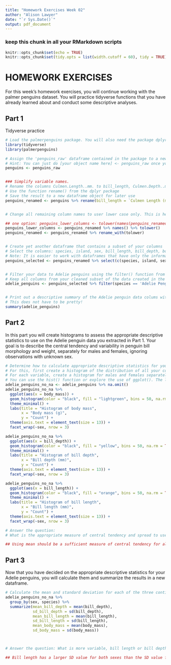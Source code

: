 ```yaml
---
title: "Homework Exercises Week 02"
author: "Alison Lawyer"
date: "`r Sys.Date()`"
output: pdf_document
---
```


### keep this chunk in all your RMarkdown scripts
```r
knitr::opts_chunk$set(echo = TRUE)
knitr::opts_chunk$set(tidy.opts = list(width.cutoff = 60), tidy = TRUE)
```



# HOMEWORK EXERCISES

For this week's homework exercises, you will continue working with the palmer penguins dataset. You will practice tidyverse functions that you have already learned about and conduct some descriptive analyses. 


## Part 1

Tidyverse practice

```r
# Load the palmerpenguins package. You will also need the package dplyr from the tidyverse for the next exercises
library(tidyverse)
library(palmerpenguins)

# Assign the 'penguins_raw' dataframe contained in the package to a new object
# Hint: You can just do [your object name here] <- penguins_raw once you load the package
penguins <- penguins_raw


### Simplify variable names. 
# Rename the columns Culmen.Length..mm. to bill_length, Culmen.Depth..mm. to bill_depth, Flipper.Length..mm. to flipper_length, and Body.Mass..g. to body_mass
# Use the function rename() from the dplyr package
# Save the result to a new dataframe object for later use
penguins_renamed <- penguins %>% rename(bill_length = `Culmen Length (mm)`, bill_depth = `Culmen Depth (mm)`, flipper_length = `Flipper Length (mm)`, body_mass = `Body Mass (g)`)


# Change all remaining column names to user lower case only. This is helpful to avoid confusion about capitalization in your code and speeds up writing code as well! To do this, explore the function toupper() and tolower(). You can rename each column manually as above or you can extract a vector of column names with names(), apply the tolower() function to that vector, and reassign the dataframe column names to that new vector of names. Try it out! 

## one option: penguins_lower_columns <- tolower(names(penguins_renamed))
penguins_lower_columns <- penguins_renamed %>% names() %>% tolower()
penguins_renamed <- penguins_renamed %>% rename_with(tolower)


# Create yet another dataframe that contains a subset of your columns
# Select the columns: species, island, sex, bill_length, bill_depth, body_mass
# Note: It is easier to work with dataframes that have only the information you might need for the analyses and visualizations you want to do. You can always add others later if need be. When you do this, always work on a copy of your data! 
penguins_selected <- penguins_renamed %>% select(c(species, island, sex, bill_length, bill_depth, body_mass))


# Filter your data to Adelie penguins using the filter() function from dplyr
# Keep all columns from your cleaned subset of the data created in the step before
adelie_penguins <- penguins_selected %>% filter(species == 'Adelie Penguin (Pygoscelis adeliae)')


# Print out a descriptive summary of the Adelie penguin data colums with a function of your choice.
# This does not have to be pretty! 
summary(adelie_penguins)


```



## Part 2

In this part you will create histograms to assess the appropriate descriptive statistics to use on the Adelie penguin data you extracted in Part 1. Your goal is to describe the central tendency and variability in penguin bill morphology and weight, separately for males and females, ignoring observations with unknown sex. 

```r

# Determine how to calculate appropriate descriptive statistics for your data.
# For this, first create a histogram of the distribution of all your continuous variables
# For each variable, create a histogram for males and females separately. 
# You can use the hist() function or explore the use of ggplot(). The latter will allow you to split the output by sex without having to create separate subsets of the data by using the facet_wrap() or facet_grid() functions within ggplot. See lecture code for examples.
adelie_penguins_no_na <- adelie_penguins %>% na.omit()
adelie_penguins_no_na %>%
  ggplot(aes(x = body_mass)) +
  geom_histogram(color = "black", fill = "lightgreen", bins = 50, na.rm = TRUE) + 
  theme_minimal() + 
  labs(title = "Histogram of body mass", 
       x = "Body mass (g)", 
       y = "Count") + 
  theme(axis.text = element_text(size = 13)) + 
  facet_wrap(~sex, nrow = 3)

adelie_penguins_no_na %>%
  ggplot(aes(x = bill_depth)) +
  geom_histogram(color = "black", fill = "yellow", bins = 50, na.rm = TRUE) + 
  theme_minimal() + 
  labs(title = "Histogram of bill depth", 
       x = "Bill depth (mm)", 
       y = "Count") + 
  theme(axis.text = element_text(size = 13)) + 
  facet_wrap(~sex, nrow = 3)

adelie_penguins_no_na %>%
  ggplot(aes(x = bill_length)) +
  geom_histogram(color = "black", fill = "orange", bins = 50, na.rm = TRUE) + 
  theme_minimal() + 
  labs(title = "Histogram of bill length", 
       x = "Bill length (mm)", 
       y = "Count") + 
  theme(axis.text = element_text(size = 13)) + 
  facet_wrap(~sex, nrow = 3)

# Answer the question: 
# What is the appropriate measure of central tendency and spread to use for these variables and why? 

## Using mean should be a sufficient measure of central tendency for all values, since there isn't a dramatic visible skew in either direction on the graphs. If we use mean, then we should use standard deviation to measure spread. 

```




## Part 3

Now that you have decided on the appropriate descriptive statistics for your Adelie penguins, you will calculate them and summarize the results in a new dataframe. 

```r

# Calculate the mean and standard deviation for each of the three continuous variables and arrange them in a summary dataframe that contains species, sex, means and standard deviations for each measure (total of 8 columns). 
adelie_penguins_no_na %>%
  group_by(sex, species) %>% 
  summarize(mean_bill_depth = mean(bill_depth),
            sd_bill_depth = sd(bill_depth),
            mean_bill_length = mean(bill_length),
            sd_bill_length = sd(bill_length),
            mean_body_mass = mean(body_mass),
            sd_body_mass = sd(body_mass))



# Answer the question: What is more variable, bill length or bill depth? 

## Bill length has a larger SD value for both sexes than the SD value for bill depth, so bill length is more variable. 

```





